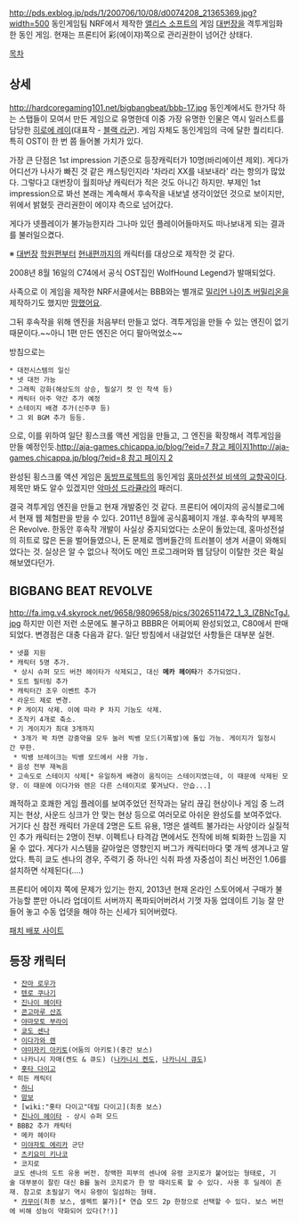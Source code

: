 http://pds.exblog.jp/pds/1/200706/10/08/d0074208_21365369.jpg?width=500
동인게임팀 NRF에서 제작한 [[앨리스 소프트]]의 게임 [[대번장]]을 격투게임화한 동인 게임. 현재는 프론티어 彩(에이쟈)쪽으로 관리권한이 넘어간 상태다.

[[목차]]
== 상세 ==
http://hardcoregaming101.net/bigbangbeat/bbb-17.jpg
동인계에서도 한가닥 하는 스탭들이 모여서 만든 게임으로 유명한데 이중 가장 유명한 인물은 역시 일러스트를 담당한 [[히로에 레이]](대표작 - [[블랙 라군]]). 게임 자체도 동인게임의 극에 달한 퀄리티다. 특히 OST이 한 번 쯤 들어볼 가치가 있다.

가장 큰 단점은 1st impression 기준으로 등장캐릭터가 10명(바리에이션 제외). 게다가 어디선가 나사가 빠진 것 같은 캐스팅인지라 '차라리 XX를 내보내라' 라는 항의가 많았다. 그렇다고 대번장이 월희마냥 캐릭터가 적은 것도 아니긴 하지만. 부제인 1st impression으로 봐선 본래는 계속해서 후속작을 내보낼 생각이었던 것으로 보이지만, 위에서 밝혔듯 관리권한이 에이쟈 측으로 넘어갔다.

게다가 넷플레이가 불가능한지라 그나마 있던 플레이어들마저도 떠나보내게 되는 결과를 불러일으켰다.

※ [[대번장]] [[학원편]]부터 [[현내편]]까지의 캐릭터를 대상으로 제작한 것 같다.

2008년 8월 16일의 C74에서 공식 OST집인 WolfHound Legend가 발매되었다.

사족으로 이 게임을 제작한 NRF서클에서는 BBB와는 별개로 [[밀리언 나이츠 버밀리온]]을 제작하기도 했지만 [[망했어요]].

그뒤 후속작을 위해 엔진을 처음부터 만들고 었다. 격투게임을 만들 수 있는 엔진이 없기 때문이다.~~아니 1편 만든 엔진은 어디 팔아먹었소~~

방침으로는

 * 대전시스템의 일신
 * 넷 대전 가능
 * 그래픽 강화(해상도의 상승, 필살기 컷 인 착색 등)
 * 캐릭터 아주 약간 추가 예정
 * 스테이지 배경 추가(신주쿠 등)
 * 그 외 BGM 추가 등등.

으로, 이를 위하여 일단 횡스크롤 액션 게임을 만들고, 그 엔진을 확장해서 격투게임을 만들 예정인듯.[[http://aja-games.chicappa.jp/blog/?eid=7 참고 페이지1]][[http://aja-games.chicappa.jp/blog/?eid=8 참고 페이지 2]]

완성된 횡스크롤 액션 게임은 [[동방프로젝트]]의 동인게임 [[홍마성전설 비색의 교향곡]]이다. 제목만 봐도 알수 있겠지만 [[악마성 드라큘라]]의 패러디.

결국 격투게임 엔진을 만들고 현재 개발중인 것 같다. 프론티어 에이쟈의 공식블로그에서 현재 웹 체험판을 받을 수 있다. 2011년 8월에 공식홈페이지 개설. 후속작의 부제목은 Revolve. 한동안 후속작 개발이 사실상 중지되었다는 소문이 돌았는데, 홍마성전설의 히트로 많은 돈을 벌어들였으나, 돈 문제로 멤버들간의 트러블이 생겨 서클이 와해되었다는 것. 실상은 알 수 없으나 적어도 메인 프로그래머와 웹 담당이 이탈한 것은 확실해보였다던가.

== BIGBANG BEAT REVOLVE ==
http://fa.img.v4.skyrock.net/9658/9809658/pics/3026511472_1_3_lZBNcTgJ.jpg
하지만 이런 저런 소문에도 불구하고 BBBR은 어찌어찌 완성되었고, C80에서 판매되었다.
변경점은 대충 다음과 같다. 일단 방침에서 내걸었던 사항들은 대부분 실현.
 * 넷플 지원
 * 캐릭터 5명 추가.
  * 상시 슈퍼 모드 버전 헤이타가 삭제되고, 대신 '''메카 헤이타'''가 추가되었다.
 * 도트 필터링 추가
 * 캐릭터간 조우 이벤트 추가
 * 라운드 제로 변경.
 * P 게이지 삭제. 이에 따라 P 차지 기능도 삭제.
 * 조작키 4개로 축소.
 * 기 게이지가 최대 3개까지
  * 3개가 꽉 차면 강중약을 모두 눌러 빅뱅 모드(기폭발)에 돌입 가능. 게이지가 일정시간 무한.
  * 빅뱅 브레이크는 빅뱅 모드에서 사용 가능.
 * 음성 전부 재녹음
 * 고속도로 스테이지 삭제[* 유일하게 배경이 움직이는 스테이지였는데, 이 때문에 삭제된 모양. 이 때문에 이다가와 렌은 다른 스테이지로 쫓겨났다. 안습...]

쾌적하고 호쾌한 게임 플레이를 보여주었던 전작과는 달리 끊김 현상이나 게임 중 느려지는 현상, 사운드 싱크가 안 맞는 현상 등으로 여러모로 아쉬운 완성도를 보여주었다. 거기다 신 참전 캐릭터 가운데 2명은 도트 유용, 1명은 셀렉트 불가라는 사양이라 실질적인 추가 캐릭터는 2명이 전부. 이펙트나 타격감 면에서도 전작에 비해 퇴화한 느낌을 지울 수 없다. 게다가 시스템을 갈아엎은 영향인지 버그가 캐릭터마다 몇 개씩 생겨나고 말았다. 특히 쿄도 센나의 경우, 주력기 중 하나인 식취 파생 자중섬이 최신 버전인 1.06를 설치하면 삭제된다(....)

프론티어 에이쟈 쪽에 문제가 있기는 한지, 2013년 현재 온라인 스토어에서 구매가 불가능할 뿐만 아니라 업데이트 서버까지 폭파되어버려서 기껏 자동 업데이트 기능 잘 만들어 놓고 수동 업뎃을 해야 하는 신세가 되어버렸다.

[http://aja-games.com/update.html 패치 배포 사이트]
== 등장 캐릭터 ==
  * [[잔마 로우가]]
  * [[텐로 쿠나기]]
  * [[진나이 헤이타]]
  * [[콘고마루 산죠]]
  * [[야마모토 부라이]]
  * [[쿄도 센나]]
  * [[이다가와 렌]]
  * [[야미자키 아키토]](어둠의 아키토)(중간 보스)
  * 나카니시 자매(켄도 & 큐도) ([[나카니시 켄도]], [[나카니시 큐도]])
  * [[홋타 다이고]]
 * 히든 캐릭터
  * [[하니]]
  * [[맘보]]
  * [wiki:"홋타 다이고"데빌 다이고](최종 보스)
  * [[진나이 헤이타]] - 상시 슈퍼 모드
 * BBB2 추가 캐릭터
  * 메카 헤이타
  * [[미야자토 에리카]] 군단
  * [[츠키요미 키나코]]
  * 코지로
  쿄도 센나의 도트 유용 버전. 창백한 피부의 센나에 유령 코지로가 붙어있는 형태로, 기술 대부분이 잘린 대신 B를 눌러 코지로가 한 방 때리도록 할 수 있다. 사용 후 딜레이 존재. 참고로 초필살기 역시 유령이 일섬하는 형태.
  * [[카무이]](최종 보스, 셀렉트 불가)[* 연습 모드 2p 한정으로 선택할 수 있다. 보스 버전에 비해 성능이 약화되어 있다(?!)]
